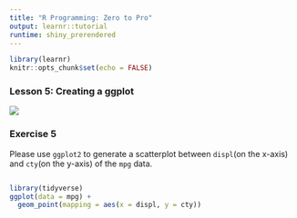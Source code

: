 ```yaml
---
title: "R Programming: Zero to Pro"
output: learnr::tutorial
runtime: shiny_prerendered
---
```


```r
library(learnr)
knitr::opts_chunk$set(echo = FALSE)
```
### Lesson 5: Creating a ggplot

![](https://youtu.be/3KveTw8uDZA)

### Exercise 5 

Please use `ggplot2` to generate a scatterplot between `displ`(on the x-axis) and `cty`(on the y-axis) of the `mpg` data.

```r

```

```r
library(tidyverse)
ggplot(data = mpg) + 
  geom_point(mapping = aes(x = displ, y = cty))
```

